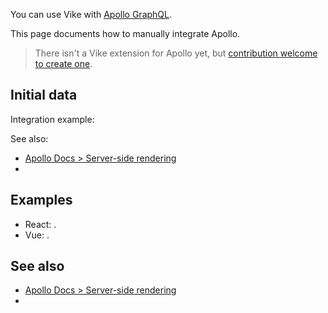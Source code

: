
You can use Vike with [Apollo GraphQL](https://www.apollographql.com).

This page documents how to manually integrate Apollo.

> There isn't a <Link href="/extensions">Vike extension</Link> for Apollo yet, but [contribution welcome to create one](https://github.com/vikejs/vike/issues/1715).


## Initial data

<DataIntegrationIntro toolType="graphql" toolName="Apollo" />

Integration example:
<DataIntegrationFetch toolName="Apollo" />

See also:
- [Apollo Docs > Server-side rendering](https://www.apollographql.com/docs/react/performance/server-side-rendering/)
- <Link href="/data-tools#initial-data" />


## Examples

- React: <RepoLink path="/examples/graphql-apollo-react/" />.
- Vue: <RepoLink path="/examples/graphql-apollo-vue/" />.


## See also

- [Apollo Docs > Server-side rendering](https://www.apollographql.com/docs/react/performance/server-side-rendering/)
- <Link href="/data-tools#initial-data" />
